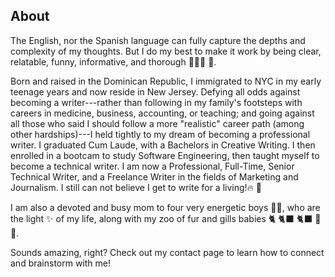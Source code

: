 ## About

The English, nor the Spanish language can fully capture the depths and complexity of my thoughts. But I do my best to make it work by being clear, relatable, funny, informative, and thorough 👩🏽‍🏫 📖.

Born and raised in the Dominican Republic, I immigrated to NYC in my early teenage years and now reside in New Jersey. Defying all odds against becoming a writer---rather than following in my family's footsteps with careers in medicine, business, accounting, or teaching; and going against all those who said I should follow a more "realistic" career path (among other hardships)---I held tightly to my dream of becoming a professional writer. I graduated Cum Laude, with a Bachelors in Creative Writing. I then enrolled in a bootcam to study Software Engineering, then taught myself to become a technical writer. I am now a Professional, Full-Time, Senior Technical Writer, and a Freelance Writer in the fields of Marketing and Journalism. I still can not believe I get to write for a living!🔥 🎉 

I am also a devoted and busy mom to four very energetic boys 👦🏽, who are the light ✨ of my life, along with my zoo of fur and gills babies 🐈 🐈‍⬛ 🐈‍⬛ 🐶 🐠.

Sounds amazing, right? Check out my contact page to learn how to connect and brainstorm with me! 
